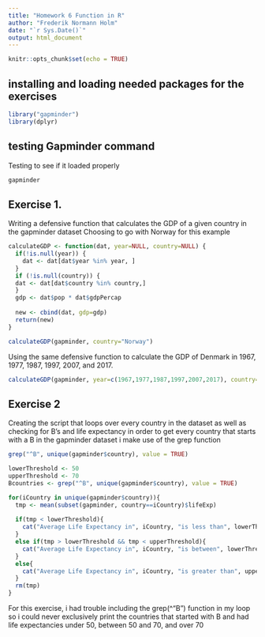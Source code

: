 ```yaml
---
title: "Homework 6 Function in R"
author: "Frederik Normann Holm"
date: "`r Sys.Date()`"
output: html_document
---
```


```r
knitr::opts_chunk$set(echo = TRUE)
```

## installing and loading needed packages for the exercises

```r
library("gapminder")
library(dplyr)
```

## testing Gapminder command

Testing to see if it loaded properly
```r
gapminder
```

## Exercise 1. 

Writing a defensive function that calculates the GDP of a given country in the gapminder dataset
Choosing to go with Norway for this example

```r
calculateGDP <- function(dat, year=NULL, country=NULL) {
  if(!is.null(year)) {
    dat <- dat[dat$year %in% year, ]
  }
  if (!is.null(country)) {
  dat <- dat[dat$country %in% country,]
  }
  gdp <- dat$pop * dat$gdpPercap
  
  new <- cbind(dat, gdp=gdp)
  return(new)
}

calculateGDP(gapminder, country="Norway")
```

Using the same defensive function to calculate the GDP of Denmark in 1967, 1977, 1987, 1997, 2007, and 2017.

```r
calculateGDP(gapminder, year=c(1967,1977,1987,1997,2007,2017), country="Denmark")
```

## Exercise 2

Creating the script that loops over every country in the dataset as well as checking for B's and life expectancy
in order to get every country that starts with a B in the gapminder dataset i make use of the grep function

```r
grep("^B", unique(gapminder$country), value = TRUE)

lowerThreshold <- 50
upperThreshold <- 70
Bcountries <- grep("^B", unique(gapminder$country), value = TRUE)

for(iCountry in unique(gapminder$country)){
  tmp <- mean(subset(gapminder, country==iCountry)$lifeExp)
  
  if(tmp < lowerThreshold){
    cat("Average Life Expectancy in", iCountry, "is less than", lowerThreshold, "\n")
  }
  else if(tmp > lowerThreshold && tmp < upperThreshold){
    cat("Average Life Expectancy in", iCountry, "is between", lowerThreshold, "and", upperThreshold, "\n")
  }
  else{
    cat("Average Life Expectancy in", iCountry, "is greater than", upperThreshold, "\n")
  }
  rm(tmp)
}
```
For this exercise, i had trouble including the grep(^"B") function in my loop so i could never exclusively 
print the countries that started with B and had life expectancies under 50, between 50 and 70, and over 70
